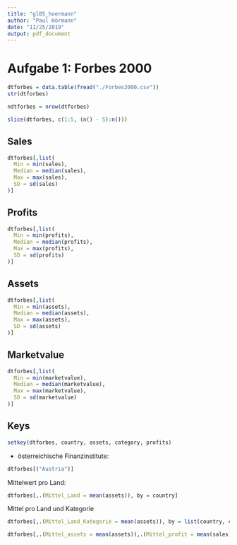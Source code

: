 ```yaml
---
title: "gl05_hoermann"
author: "Paul Hörmann"
date: "11/25/2019"
output: pdf_document
---
```

# Aufgabe 1: Forbes 2000

```r
dtforbes = data.table(fread("./Forbes2000.csv"))
str(dtforbes)
```
```r
ndtforbes = nrow(dtforbes)
```
```r
slice(dtforbes, c(1:5, (n() - 5):n()))
```

## Sales
```r
dtforbes[,list(
  Min = min(sales),
  Median = median(sales),
  Max = max(sales),
  SD = sd(sales)
)]
```


## Profits
```r
dtforbes[,list(
  Min = min(profits),
  Median = median(profits),
  Max = max(profits),
  SD = sd(profits)
)]
```

## Assets
```r
dtforbes[,list(
  Min = min(assets),
  Median = median(assets),
  Max = max(assets),
  SD = sd(assets)
)]
```

## Marketvalue
```r
dtforbes[,list(
  Min = min(marketvalue),
  Median = median(marketvalue),
  Max = max(marketvalue),
  SD = sd(marketvalue)
)]
```

## Keys
```r
setkey(dtforbes, country, assets, category, profits)
```
 * österreichische Finanzinstitute:
```r
dtforbes[("Austria")]
```
Mittelwert pro Land:
```r
dtforbes[,.(Mittel_Land = mean(assets)), by = country]
```
Mittel pro Land und Kategorie
```r
dtforbes[,.(Mittel_Land_Kategorie = mean(assets)), by = list(country, category)]
```
```r
dtforbes[,.(Mittel_assets = mean(assets)),.(Mittel_profit = mean(sales)) by = list(country, category)]
```

